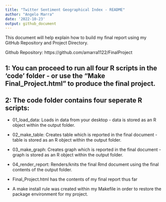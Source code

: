```yaml
---
title: "Twitter Sentiment Geographical Index - README"
author: "Angelo Marra"
date: '2022-10-23'
output: github_document
---
```


This document will help explain how to build my final report using my GitHub Repository and Project Directory.

Github Repository: https://github.com/amarra1122/FinalProject


## **1:** You can proceed to run all four R scripts in the 'code' folder - or use the "Make Final_Project.html" to produce the final project.

## **2:** The code folder contains four seperate R scripts:

* 01_load_data: Loads in data from your desktop - data is stored as an R object within the output folder.

* 02_make_table: Creates table which is reported in the final document - table is stored as an R object within the output folder.

* 03_make_graph: Creates graph which is reported in the final document - graph is stored as an R object within the output folder.

* 04_render_report: Renders/knits the final Rmd document using the final contents of the output folder.

* Final_Project.html has the contents of my final report thus far

* A make install rule was created within my Makefile in order to restore the package environment for my project.
